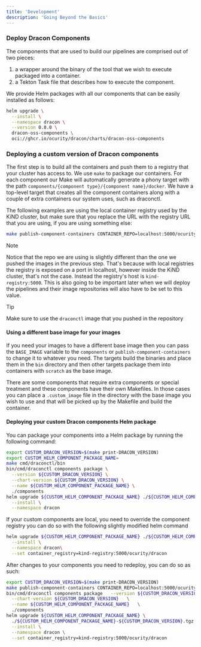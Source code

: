 ```yaml
---
title: 'Development'
description: 'Going Beyond the Basics'
---
```


### Deploy Dracon Components

The components that are used to build our pipelines are comprised out of two
pieces:

1. a wrapper around the binary of the tool that we wish to execute packaged
   into a container.
2. a Tekton Task file that describes how to execute the component.

We provide Helm packages with all our components that can be easily installed
as follows:

```bash
helm upgrade \
  --install \
  --namespace dracon \
  --version 0.8.0 \
  dracon-oss-components \
  oci://ghcr.io/ocurity/dracon/charts/dracon-oss-components
```

### Deploying a custom version of Dracon components

The first step is to build all the containers and push them to a registry
that your cluster has access to. We use `make` to package our containers. For
each component our Make will automatically generate a phony target with the
path `components/{component type}/{component name}/docker`. We have a top-level
target that creates all the component containers along with a couple of extra
containers our system uses, such as draconctl.

The following examples are using the local container registry used by the KiND
cluster, but make sure that you replace the URL with the registry URL that you
are using, if you are using something else:

```bash
make publish-component-containers CONTAINER_REPO=localhost:5000/ocurity/dracon
```

> [!NOTE]
> Notice that the repo we are using is slightly different than the
> one we pushed the images in the previous step. That's because with local
> registries the registry is exposed on a port in localhost, however inside the
> KiND cluster, that's not the case. Instead the registry's host is
> `kind-registry:5000`. This is also going to be important later when we will
> deploy the pipelines and their image repositories will also have to be set to
> this value.

> [!TIP]
> Make sure to use the `draconctl` image that you pushed in the repository

#### Using a different base image for your images

If you need your images to have a different base image then you can pass the
`BASE_IMAGE` variable to the `components` or `publish-component-containers` to
change it to whatever you need. The targets build the binaries and place them in
the `bin` directory and then other targets package them into containers with
`scratch` as the base image.

There are some components that require extra components or special treatment and
these components have their own Makefiles. In those cases you can place a
`.custom_image` file in the directory with the base image you wish to use and
that will be picked up by the Makefile and build the container.

#### Deploying your custom Dracon components Helm package

You can package your components into a Helm package by running the following
command:

```bash
export CUSTOM_DRACON_VERSION=$(make print-DRACON_VERSION)
export CUSTOM_HELM_COMPONENT_PACKAGE_NAME=
make cmd/draconctl/bin
bin/cmd/draconctl components package \
  --version ${CUSTOM_DRACON_VERSION} \
  --chart-version ${CUSTOM_DRACON_VERSION} \
  --name ${CUSTOM_HELM_COMPONENT_PACKAGE_NAME} \
  ./components
helm upgrade ${CUSTOM_HELM_COMPONENT_PACKAGE_NAME} ./${CUSTOM_HELM_COMPONENT_PACKAGE_NAME}-${CUSTOM_DRACON_VERSION}.tgz \
  --install \
  --namespace dracon
```

If your custom components are local, you need to override the component registry
you can do so with the following slightly modified helm command

```bash
helm upgrade ${CUSTOM_HELM_COMPONENT_PACKAGE_NAME} ./${CUSTOM_HELM_COMPONENT_PACKAGE_NAME}-${CUSTOM_DRACON_VERSION}.tgz \
  --install \
  --namespace dracon\
  --set container_registry=kind-registry:5000/ocurity/dracon
```

After changes to your components you need to redeploy, you can do so as such:

```bash
export CUSTOM_DRACON_VERSION=$(make print-DRACON_VERSION)
make publish-component-containers CONTAINER_REPO=localhost:5000/ocurity/dracon
bin/cmd/draconctl components package   --version ${CUSTOM_DRACON_VERSION}   \
  --chart-version ${CUSTOM_DRACON_VERSION}   \
  --name ${CUSTOM_HELM_COMPONENT_PACKAGE_NAME}   \
  ./components
helm upgrade ${CUSTOM_HELM_COMPONENT_PACKAGE_NAME} \
  ./${CUSTOM_HELM_COMPONENT_PACKAGE_NAME}-${CUSTOM_DRACON_VERSION}.tgz   \
  --install \
  --namespace dracon \
  --set container_registry=kind-registry:5000/ocurity/dracon
```